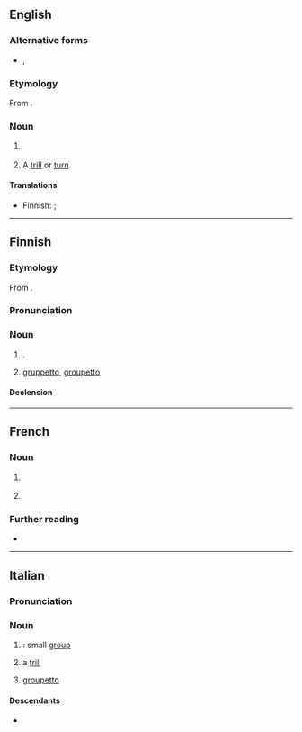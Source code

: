 ==English==

===Alternative forms===
* {{l|en|grupetto}}, {{l|en|groupetto}}

===Etymology===
From {{bor|en|it|gruppetto}}.

===Noun===
{{en-noun|gruppetti|s}}

# {{lb|en|cycle racing}} {{synonym of|en|autobus|t=a [[large#Adjective|large]] [[group#Noun|group]] of [[cyclist]]s who have [[fall behind|fallen behind]] the {{l|en|peloton|t=[[main#Adjective|main]] group of [[rider]]s}} in a [[race#Noun|race]]}}
# {{lb|en|music}} A [[trill#Noun|trill]] or [[turn#Noun|turn]].

====Translations====
{{trans-top|(''music'') trill or turn}}
* Finnish: {{t+|fi|trilli}} {{q|trill}}; {{t+|fi|kaksoishele}} {{q|turn}}
{{trans-mid}}
{{trans-bottom}}

{{trans-see|''synonym of'' autobus|autobus}}

----

==Finnish==

===Etymology===
From {{bor|fi|it|gruppetto}}.

===Pronunciation===
{{fi-p}}

===Noun===
{{fi-noun}}

# {{lb|fi|music}} {{synonym of|fi|kaksoishele||turn}}.
# {{lb|fi|cycling}} [[#English|gruppetto]], [[groupetto]] {{gloss|group of cyclists at the rear from peloton}}

====Declension====
{{fi-decl-valo|gruppett|||o|a}}

----

==French==

===Noun===
{{fr-noun|m}}

# {{lb|fr|music}} {{l|en|gruppetto}}
# {{lb|fr|cycling}} {{l|en|gruppetto}}

===Further reading===
* {{R:TLFi}}

----

==Italian==

===Pronunciation===
{{it-pr|gruppétto}}

===Noun===
{{it-noun|m}}

# {{diminutive of|it|gruppo}}: small [[group]]
# {{lb|it|music}} a [[trill]]
# {{lb|it|cycle racing}} [[groupetto]]

====Descendants====
* {{desc|ru|группе́тто|bor=1}}